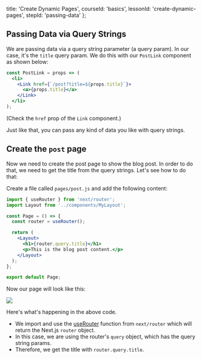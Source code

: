 
  title: 'Create Dynamic Pages',
  courseId: 'basics',
  lessonId: 'create-dynamic-pages',
  stepId: 'passing-data'
};

## Passing Data via Query Strings

We are passing data via a query string parameter (a query param). In our case, it's the `title` query param. We do this with our `PostLink` component as shown below:

```jsx
const PostLink = props => (
  <li>
    <Link href={`/post?title=${props.title}`}>
      <a>{props.title}</a>
    </Link>
  </li>
);
```

(Check the `href` prop of the `Link` component.)

Just like that, you can pass any kind of data you like with query strings.

## Create the `post` page

Now we need to create the post page to show the blog post. In order to do that, we need to get the title from the query strings. Let's see how to do that:

Create a file called `pages/post.js` and add the following content:

```jsx
import { useRouter } from 'next/router';
import Layout from '../components/MyLayout';

const Page = () => {
  const router = useRouter();

  return (
    <Layout>
      <h1>{router.query.title}</h1>
      <p>This is the blog post content.</p>
    </Layout>
  );
};

export default Page;
```

Now our page will look like this:

![](https://cloud.githubusercontent.com/assets/50838/24542721/5fdd9c26-161a-11e7-9b10-296d4cb6912d.png)

Here's what's happening in the above code.

- We import and use the [useRouter](https://nextjs.org/docs#userouter) function from `next/router` which will return the Next.js `router` object.
- In this case, we are using the router's `query` object, which has the query string params.
- Therefore, we get the title with `router.query.title`.

